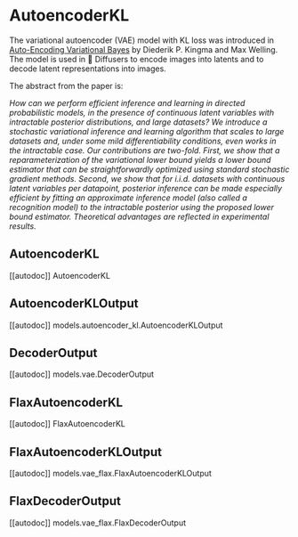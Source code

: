 # AutoencoderKL

The variational autoencoder (VAE) model with KL loss was introduced in [Auto-Encoding Variational Bayes](https://arxiv.org/abs/1312.6114v11) by Diederik P. Kingma and Max Welling. The model is used in 🤗 Diffusers to encode images into latents and to decode latent representations into images.

The abstract from the paper is:

*How can we perform efficient inference and learning in directed probabilistic models, in the presence of continuous latent variables with intractable posterior distributions, and large datasets? We introduce a stochastic variational inference and learning algorithm that scales to large datasets and, under some mild differentiability conditions, even works in the intractable case. Our contributions are two-fold. First, we show that a reparameterization of the variational lower bound yields a lower bound estimator that can be straightforwardly optimized using standard stochastic gradient methods. Second, we show that for i.i.d. datasets with continuous latent variables per datapoint, posterior inference can be made especially efficient by fitting an approximate inference model (also called a recognition model) to the intractable posterior using the proposed lower bound estimator. Theoretical advantages are reflected in experimental results.*

## AutoencoderKL

[[autodoc]] AutoencoderKL

## AutoencoderKLOutput

[[autodoc]] models.autoencoder_kl.AutoencoderKLOutput

## DecoderOutput

[[autodoc]] models.vae.DecoderOutput

## FlaxAutoencoderKL

[[autodoc]] FlaxAutoencoderKL

## FlaxAutoencoderKLOutput

[[autodoc]] models.vae_flax.FlaxAutoencoderKLOutput

## FlaxDecoderOutput

[[autodoc]] models.vae_flax.FlaxDecoderOutput